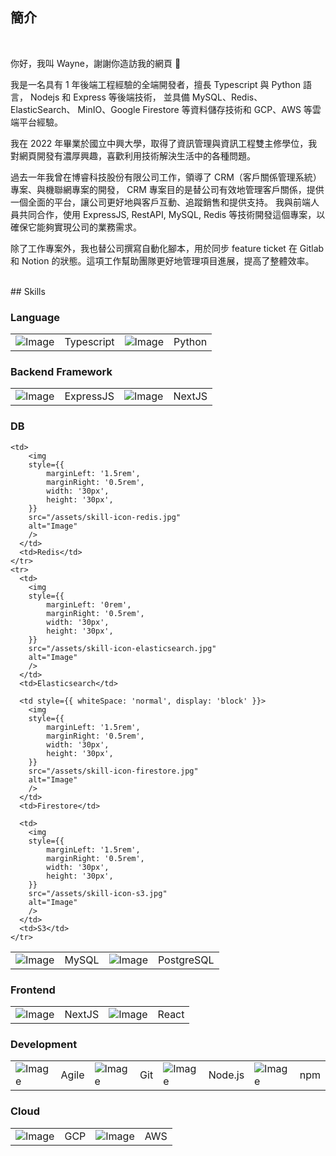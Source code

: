 ## 簡介

<br />
<div style={{textIndent: "2em"}}>

你好，我叫 Wayne，謝謝你造訪我的網頁 👋

我是一名具有 1 年後端工程經驗的全端開發者，擅長 Typescript 與 Python 語言， Nodejs 和 Express 等後端技術，
並具備 MySQL、Redis、ElasticSearch、 MinIO、Google Firestore 等資料儲存技術和 GCP、AWS 等雲端平台經驗。

我在 2022 年畢業於國立中興大學，取得了資訊管理與資訊工程雙主修學位，我對網頁開發有濃厚興趣，喜歡利用技術解決生活中的各種問題。

過去一年我曾在博睿科技股份有限公司工作，領導了 CRM（客戶關係管理系統）專案、與機聯網專案的開發，
CRM 專案目的是替公司有效地管理客戶關係，提供一個全面的平台，讓公司更好地與客戶互動、追蹤銷售和提供支持。
我與前端人員共同合作，使用 ExpressJS, RestAPI, MySQL, Redis 等技術開發這個專案，以確保它能夠實現公司的業務需求。

除了工作專案外，我也替公司撰寫自動化腳本，用於同步 feature ticket 在 Gitlab 和 Notion 的狀態。這項工作幫助團隊更好地管理項目進展，提高了整體效率。

</div>
<br />
## Skills

### Language

<table>
  <tbody>
    <tr>
      <td>
        <img
        style={{
            marginLeft: '0rem',
            marginRight: '0.5rem',
            width: '30px',
            height: '30px',
        }}
        src="/assets/skill-icon-typescript.jpg"
        alt="Image"
        />
      </td>
      <td>Typescript</td>
            <td>
        <img
        style={{
            marginLeft: '1.5rem',
            marginRight: '0.5rem',
            width: '30px',
            height: '30px',
        }}
        src="/assets/skill-icon-python.jpg"
        alt="Image"
        />
      </td>
      <td>Python</td>
    </tr>

  </tbody>
</table>

### Backend Framework

<table>
  <tbody>
    <tr>
      <td>
        <img
        style={{
            marginLeft: '0rem',
            marginRight: '0.5rem',
            width: '30px',
            height: '30px',
        }}
        src="/assets/skill-icon-expressjs.jpg"
        alt="Image"
        />
      </td>
      <td>ExpressJS</td>
            <td>
        <img
        style={{
            marginLeft: '1.5rem',
            marginRight: '0.5rem',
            width: '30px',
            height: '30px',
        }}
        src="/assets/skill-icon-nextjs.jpg"
        alt="Image"
        />
      </td>
      <td>NextJS</td>
    </tr>

  </tbody>
</table>

### DB

<div style={{ overflowX: 'auto' }}><table>
  <tbody>
    <tr>
      <td style={{ whiteSpace: 'normal', display: 'block' }}>
        <img
        style={{
            marginLeft: '0rem',
            marginRight: '0.5rem',
            width: '30px',
            height: '30px',
        }}
        src="/assets/skill-icon-mysql.jpg"
        alt="Image"
        />
      </td>
      <td>MySQL</td>
            <td>
        <img
        style={{
            marginLeft: '1.5rem',
            marginRight: '0.5rem',
            width: '30px',
            height: '30px',
        }}
        src="/assets/skill-icon-postgresql.jpg"
        alt="Image"
        />
      </td>
      <td>PostgreSQL</td>

    <td>
        <img
        style={{
            marginLeft: '1.5rem',
            marginRight: '0.5rem',
            width: '30px',
            height: '30px',
        }}
        src="/assets/skill-icon-redis.jpg"
        alt="Image"
        />
      </td>
      <td>Redis</td>
    </tr>
    <tr>
      <td>
        <img
        style={{
            marginLeft: '0rem',
            marginRight: '0.5rem',
            width: '30px',
            height: '30px',
        }}
        src="/assets/skill-icon-elasticsearch.jpg"
        alt="Image"
        />
      </td>
      <td>Elasticsearch</td>

      <td style={{ whiteSpace: 'normal', display: 'block' }}>
        <img
        style={{
            marginLeft: '1.5rem',
            marginRight: '0.5rem',
            width: '30px',
            height: '30px',
        }}
        src="/assets/skill-icon-firestore.jpg"
        alt="Image"
        />
      </td>
      <td>Firestore</td>

      <td>
        <img
        style={{
            marginLeft: '1.5rem',
            marginRight: '0.5rem',
            width: '30px',
            height: '30px',
        }}
        src="/assets/skill-icon-s3.jpg"
        alt="Image"
        />
      </td>
      <td>S3</td>
    </tr>

  </tbody>
</table>
</div>

### Frontend

<table>
  <tbody>
    <tr>
      <td>
        <img
          style={{
            marginLeft: "0rem",
            marginRight: "0.5rem",
            width: "30px",
            height: "30px",
          }}
          src="/assets/skill-icon-nextjs.jpg"
          alt="Image"
        />
      </td>
      <td>NextJS</td>
      <td>
        <img
          style={{
            marginLeft: "1.5rem",
            marginRight: "0.5rem",
            width: "30px",
            height: "30px",
          }}
          src="/assets/skill-icon-react.jpg"
          alt="Image"
        />
      </td>
      <td>React</td>
    </tr>
  </tbody>
</table>

### Development

<table>
  <tbody>
    <tr>
      <td>
        <img
          style={{
            marginLeft: "0rem",
            marginRight: "0.5rem",
            width: "30px",
            height: "30px",
          }}
          src="/assets/skill-icon-agiledevelopment.jpg"
          alt="Image"
        />
      </td>
      <td>Agile</td>
      <td>
        <img
          style={{
            marginLeft: "1.5rem",
            marginRight: "0.5rem",
            width: "30px",
            height: "30px",
          }}
          src="/assets/skill-icon-git.jpg"
          alt="Image"
        />
      </td>
      <td>Git</td>
      <td>
        <img
          style={{
            marginLeft: "1.5rem",
            marginRight: "0.5rem",
            width: "30px",
            height: "30px",
          }}
          src="/assets/skill-icon-nodejs.jpg"
          alt="Image"
        />
      </td>
      <td>Node.js</td>
      <td>
        <img
          style={{
            marginLeft: "1.5rem",
            marginRight: "0.5rem",
            width: "30px",
            height: "30px",
          }}
          src="/assets/skill-icon-npm.jpg"
          alt="Image"
        />
      </td>
      <td>npm</td>
    </tr>
  </tbody>
</table>

### Cloud

<table>
  <tbody>
    <tr>
      <td>
        <img
          style={{
            marginLeft: "0rem",
            marginRight: "0.5rem",
            width: "30px",
            height: "30px",
          }}
          src="/assets/skill-icon-gcp.jpg"
          alt="Image"
        />
      </td>
      <td>GCP</td>
      <td>
        <img
          style={{
            marginLeft: "1.5rem",
            marginRight: "0.5rem",
            width: "30px",
            height: "30px",
          }}
          src="/assets/skill-icon-aws.jpg"
          alt="Image"
        />
      </td>
      <td>AWS</td>
    </tr>
  </tbody>
</table>